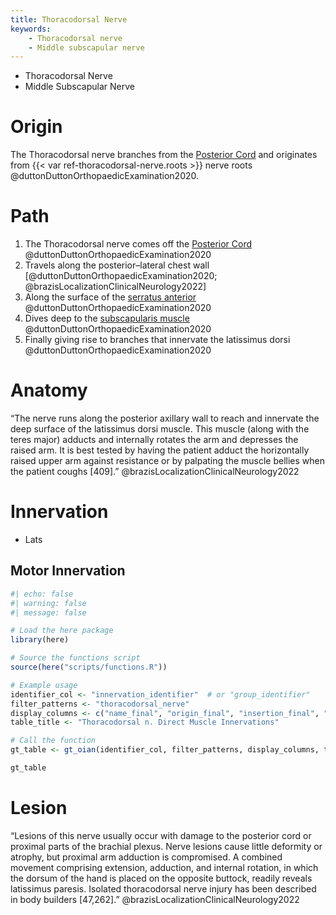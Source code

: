 ```yaml
---
title: Thoracodorsal Nerve
keywords: 
    - Thoracodorsal nerve
    - Middle subscapular nerve
---
```



:::{.callout title="AKA"}

- Thoracodorsal Nerve
- Middle Subscapular Nerve
:::


# Origin {#origin}

The Thoracodorsal nerve branches from the [Posterior Cord]({{< var ref-brachial-plexus.posterior-cord >}}) and originates from {{< var ref-thoracodorsal-nerve.roots >}} nerve roots @duttonDuttonOrthopaedicExamination2020.

# Path

1. The Thoracodorsal nerve comes off the [Posterior Cord]({{< var ref-brachial-plexus.posterior-cord >}}) @duttonDuttonOrthopaedicExamination2020
1. Travels along the posterior–lateral chest wall [@duttonDuttonOrthopaedicExamination2020; @brazisLocalizationClinicalNeurology2022]
1. Along the surface of the [serratus anterior]({{< var ref-serratus-anterior.path >}}) @duttonDuttonOrthopaedicExamination2020
1. Dives deep to the [subscapularis muscle]({{< var ref-subscapularis.path >}}) @duttonDuttonOrthopaedicExamination2020
1. Finally giving rise to branches that innervate the latissimus dorsi @duttonDuttonOrthopaedicExamination2020 

# Anatomy

"The nerve runs along the posterior axillary wall to reach and innervate the deep surface of the latissimus dorsi muscle. This muscle (along with the teres major) adducts and internally rotates the arm and depresses the raised arm. It is best tested by having the patient adduct the horizontally raised upper arm against resistance or by palpating the muscle bellies when the patient coughs [409]." @brazisLocalizationClinicalNeurology2022

# Innervation {#innervation}

- Lats

## Motor Innervation

```r
#| echo: false
#| warning: false
#| message: false

# Load the here package
library(here)

# Source the functions script
source(here("scripts/functions.R"))

# Example usage
identifier_col <- "innervation_identifier"  # or "group_identifier"
filter_patterns <- "thoracodorsal_nerve"
display_columns <- c("name_final", "origin_final", "insertion_final", "innervation_final", "action_final")
table_title <- "Thoracodorsal n. Direct Muscle Innervations"

# Call the function
gt_table <- gt_oian(identifier_col, filter_patterns, display_columns, table_title)

gt_table
```

# Lesion

"Lesions of this nerve usually occur with damage to the posterior cord or proximal parts of the brachial plexus. Nerve lesions cause little deformity or atrophy, but proximal arm adduction is compromised. A combined movement comprising extension, adduction, and internal rotation, in which the dorsum of the hand is placed on the opposite buttock, readily reveals latissimus paresis. Isolated thoracodorsal nerve injury has been described in body builders [47,262]." @brazisLocalizationClinicalNeurology2022